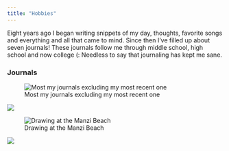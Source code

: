 ```yaml
---
title: "Hobbies"
---
```

Eight years ago I began writing snippets of my day, thoughts, favorite songs and everything and all that came to mind. Since then I've filled up about seven journals! These journals follow me through middle school, high school and now college (: Needless to say that journaling has kept me sane.

### Journals

![Most my journals excluding my most recent one](media/stack.jpg)

![](media/stars.jpg)

![Drawing at the Manzi Beach](media/crayola.jpg)

![](media/collage1.jpg)
